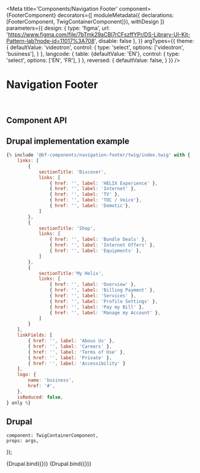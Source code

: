 

<Meta
    title='Components/Navigation Footer'
    component={FooterComponent}
    decorators={[
        moduleMetadata({ declarations: [FooterComponent, TwigContainerComponent]}),
        withDesign
    ]}
    parameters={{
        design: {
            type: 'figma',
            url: 'https://www.figma.com/file/7bTmk29aCBl7rCFszffYPr/DS-Library-UI-Kit-Pattern-lab?node-id=11017%3A708',
            disable: false
        },
    }}
    argTypes={{
        theme: {
            defaultValue: 'videotron',
            control: {
                type: 'select',
                options: ['videotron', 'business'],
            }
        },
        langcode: {
            table: {defaultValue: 'EN'},
            control: {
                type: 'select',
                options: ['EN', 'FR'],
            }
        },
        reversed: {
            defaultValue: false,
        }
    }}
/>


# Navigation Footer

<br/>



## Component API

<ArgsTable of={FooterComponent} />



## Drupal implementation example

```jsx
{% include '@bf-components/navigation-footer/twig/index.twig' with {
    links: [
        {
            sectionTitle: 'Discover',
            links: [
                { href: '', label: 'HELIX Experience' },
                { href: '', label: 'Internet' },
                { href: '', label: 'TV' },
                { href: '', label: 'TOC / Voice'},
                { href: '', label: 'Domotic'},
            ]
        },
        {
            sectionTitle: 'Shop',
            links: [
                { href: '', label: 'Bundle Deals' },
                { href: '', label: 'Internet Offers' },
                { href: '', label: 'Equipments' },
            ]
        },
        {
            sectionTitle:'My Helix',
            links: [
                { href: '', label: 'Overview' },
                { href: '', label: 'Billing Payment' },
                { href: '', label: 'Services' },
                { href: '', label: 'Profile Settings' },
                { href: '', label: 'Pay my Bill' },
                { href: '', label: 'Manage my Account' },
            ]
        }
    ],
    linkFields: [
        { href: '', label: 'Abous Us' },
        { href: '', label: 'Careers' },
        { href: '', label: 'Terms of Use' },
        { href: '', label: 'Private' },
        { href: '', label: 'Accessibility' }
    ],
    logo: {
        name: 'business',
        href: '#',
    },
    isReduced: false,
} only %}
```



## Drupal

    component: TwigContainerComponent,
    props: args,
});

<Canvas withSource='none'>
    <Story
        name='Drupal'
        args={{
            elementPath: 'components/navigation-footer/_doc/template.drupal',
            logo: {
                name: 'business',
                href: '/',
            },
            hasBackToTopLink: true,
            linkFields,
            links,
        }}
        height='500px'
    >
        {Drupal.bind({})}
    </Story>
</Canvas>


<Canvas withSource='none'>
    <Story
        name='Drupal - Reduced'
        args={{
            elementPath: 'components/navigation-footer/_doc/template.drupal',
            logo: {
                name: 'business',
                href: '/',
            },
            hasBackToTopLink: true,
            isReduced: true,
            linkFields,
            links,
        }}
        height='500px'
    >
        {Drupal.bind({})}
    </Story>
</Canvas>